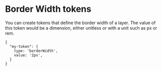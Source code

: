 # Border Width tokens

You can create tokens that define the border width of a layer. The value of this token would be a dimension, either unitless or with a unit such as px or rem.

```
{
  "my-token": {
    type: 'borderWidth',
    value: '2px',
  }
}
```
